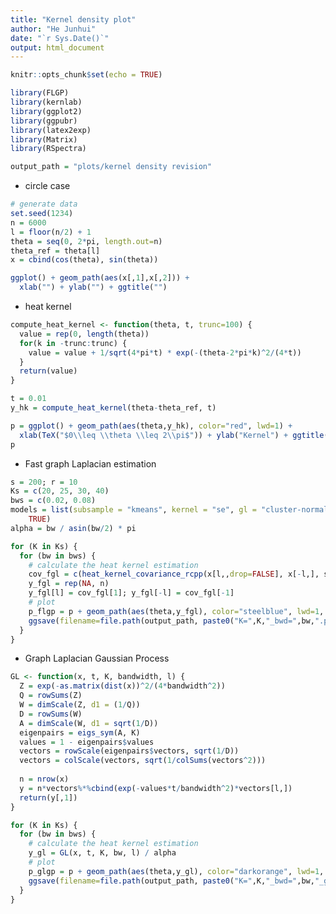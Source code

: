 ```yaml
---
title: "Kernel density plot"
author: "He Junhui"
date: "`r Sys.Date()`"
output: html_document
---
```


```r
knitr::opts_chunk$set(echo = TRUE)
```


```r
library(FLGP)
library(kernlab)
library(ggplot2)
library(ggpubr)
library(latex2exp)
library(Matrix)
library(RSpectra)
```

```r
output_path = "plots/kernel density revision"
```


+ circle case

```r
# generate data
set.seed(1234)
n = 6000
l = floor(n/2) + 1
theta = seq(0, 2*pi, length.out=n)
theta_ref = theta[l]
x = cbind(cos(theta), sin(theta))
```

```r
ggplot() + geom_path(aes(x[,1],x[,2])) +
  xlab("") + ylab("") + ggtitle("")
```

+ heat kernel

```r
compute_heat_kernel <- function(theta, t, trunc=100) {
  value = rep(0, length(theta))
  for(k in -trunc:trunc) {
    value = value + 1/sqrt(4*pi*t) * exp(-(theta-2*pi*k)^2/(4*t))
  }
  return(value)
}

t = 0.01
y_hk = compute_heat_kernel(theta-theta_ref, t)
```

```r
p = ggplot() + geom_path(aes(theta,y_hk), color="red", lwd=1) +
  xlab(TeX("$0\\leq \\theta \\leq 2\\pi$")) + ylab("Kernel") + ggtitle("") + theme_classic()
p
```

+ Fast graph Laplacian estimation

```r
s = 200; r = 10
Ks = c(20, 25, 30, 40)
bws = c(0.02, 0.08)
models = list(subsample = "kmeans", kernel = "se", gl = "cluster-normalized", root =
    TRUE)
alpha = bw / asin(bw/2) * pi
```


```r
for (K in Ks) {
  for (bw in bws) {
    # calculate the heat kernel estimation
    cov_fgl = c(heat_kernel_covariance_rcpp(x[l,,drop=FALSE], x[-l,], s, r, t/bw^2, K, models, bw, nstart = 5)) / alpha
    y_fgl = rep(NA, n)
    y_fgl[l] = cov_fgl[1]; y_fgl[-l] = cov_fgl[-1]
    # plot
    p_flgp = p + geom_path(aes(theta,y_fgl), color="steelblue", lwd=1, linetype="solid")
    ggsave(filename=file.path(output_path, paste0("K=",K,"_bwd=",bw,".png")), p_flgp, width=5, height=5)
  }
}
```

+ Graph Laplacian Gaussian Process

```r
GL <- function(x, t, K, bandwidth, l) {
  Z = exp(-as.matrix(dist(x))^2/(4*bandwidth^2))
  Q = rowSums(Z)
  W = dimScale(Z, d1 = (1/Q))
  D = rowSums(W)
  A = dimScale(W, d1 = sqrt(1/D))
  eigenpairs = eigs_sym(A, K)
  values = 1 - eigenpairs$values
  vectors = rowScale(eigenpairs$vectors, sqrt(1/D))
  vectors = colScale(vectors, sqrt(1/colSums(vectors^2)))
  
  n = nrow(x)
  y = n*vectors%*%cbind(exp(-values*t/bandwidth^2)*vectors[l,])
  return(y[,1])
}
```


```r
for (K in Ks) {
  for (bw in bws) {
    # calculate the heat kernel estimation
    y_gl = GL(x, t, K, bw, l) / alpha
    # plot
    p_glgp = p + geom_path(aes(theta,y_gl), color="darkorange", lwd=1, linetype="solid")
    ggsave(filename=file.path(output_path, paste0("K=",K,"_bwd=",bw,"_gl.png")), p_glgp, width=5, height=5)
  }
}
```
